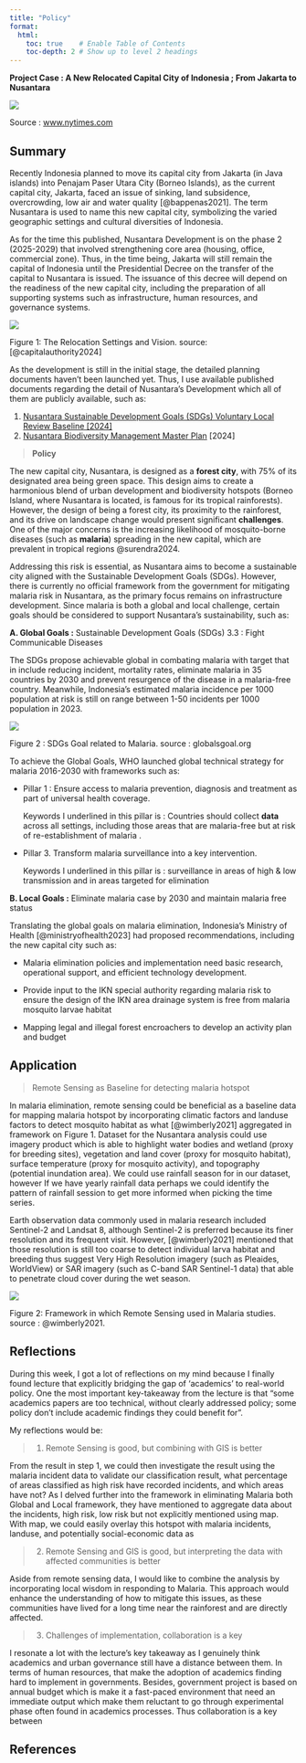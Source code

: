 ```yaml
---
title: "Policy"
format:
  html:
    toc: true    # Enable Table of Contents
    toc-depth: 2 # Show up to level 2 headings
---
```


**Project Case : A New Relocated Capital City of Indonesia ; From Jakarta to Nusantara**

![](images/clipboard-546673402.png)

Source : [www.nytimes.com](https://www.nytimes.com/interactive/2023/05/16/headway/indonesia-nusantara-jakarta.html)

## Summary

Recently Indonesia planned to move its capital city from Jakarta (in Java islands) into Penajam Paser Utara City (Borneo Islands), as the current capital city, Jakarta, faced an issue of sinking, land subsidence, overcrowding, low air and water quality [@bappenas2021]. The term Nusantara is used to name this new capital city, symbolizing the varied geographic settings and cultural diversities of Indonesia.

As for the time this published, Nusantara Development is on the phase 2 (2025-2029) that involved strengthening core area (housing, office, commercial zone). Thus, in the time being, Jakarta will still remain the capital of Indonesia until the Presidential Decree on the transfer of the capital to Nusantara is issued. The issuance of this decree will depend on the readiness of the new capital city, including the preparation of all supporting systems such as infrastructure, human resources, and governance systems.

![](images/clipboard-3462147358.png)

Figure 1: The Relocation Settings and Vision. source: [@capitalauthority2024]

As the development is still in the initial stage, the detailed planning documents haven’t been launched yet. Thus, I use available published documents regarding the detail of Nusantara's Development which all of them are publicly available, such as:

1.  [Nusantara Sustainable Development Goals (SDGs) Voluntary Local Review Baseline \[2024\]](https://www.ikn.go.id/storage/pedoman-nusantara/2/nusantara-vlr-baseline-en.pdf)
2.  [Nusantara Biodiversity Management Master Plan](https://ikn.go.id/storage/pedoman-nusantara/1/nusantara-biodiversity-management-master-plan-2024.pdf) \[2024\]

> **Policy**

The new capital city, Nusantara, is designed as a **forest city**, with 75% of its designated area being green space. This design aims to create a harmonious blend of urban development and biodiversity hotspots (Borneo Island, where Nusantara is located, is famous for its tropical rainforests). However, the design of being a forest city, its proximity to the rainforest, and its drive on landscape change would present significant **challenges**. One of the major concerns is the increasing likelihood of mosquito-borne diseases (such as **malaria**) spreading in the new capital, which are prevalent in tropical regions @surendra2024.

Addressing this risk is essential, as Nusantara aims to become a sustainable city aligned with the Sustainable Development Goals (SDGs). However, there is currently no official framework from the government for mitigating malaria risk in Nusantara, as the primary focus remains on infrastructure development. Since malaria is both a global and local challenge, certain goals should be considered to support Nusantara's sustainability, such as:

**A. Global Goals :** Sustainable Development Goals (SDGs) 3.3 : Fight Communicable Diseases

The SDGs propose achievable global in combating malaria with target that in include reducing incident, mortality rates, eliminate malaria in 35 countries by 2030 and prevent resurgence of the disease in a malaria-free country. Meanwhile, Indonesia's estimated malaria incidence per 1000 population at risk is still on range between 1-50 incidents per 1000 population in 2023.

![](images/clipboard-3146823061.png)

Figure 2 : SDGs Goal related to Malaria. source : globalsgoal.org

To achieve the Global Goals, WHO launched global technical strategy for malaria 2016-2030 with frameworks such as:

-   Pillar 1 : Ensure access to malaria prevention, diagnosis and treatment as part of universal health coverage.

    Keywords I underlined in this pillar is : Countries should collect **data** across all settings, including those areas that are malaria-free but at risk of re-establishment of malaria .

-   Pillar 3. Transform malaria surveillance into a key intervention.

    Keywords I underlined in this pillar is : surveillance in areas of high & low transmission and in areas targeted for elimination

**B. Local Goals :** Eliminate malaria case by 2030 and maintain malaria free status

Translating the global goals on malaria elimination, Indonesia's Ministry of Health [@ministryofhealth2023] had proposed recommendations, including the new capital city such as:

-   Malaria elimination policies and implementation need basic research, operational support, and efficient technology development.

-   Provide input to the IKN special authority regarding malaria risk to ensure the design of the IKN area drainage system is free from malaria mosquito larvae habitat

-   Mapping legal and illegal forest encroachers to develop an activity plan and budget

## Application

> Remote Sensing as Baseline for detecting malaria hotspot

In malaria elimination, remote sensing could be beneficial as a baseline data for mapping malaria hotspot by incorporating climatic factors and landuse factors to detect mosquito habitat as what [@wimberly2021] aggregated in framework on Figure 1. Dataset for the Nusantara analysis could use imagery product which is able to highlight water bodies and wetland (proxy for breeding sites), vegetation and land cover (proxy for mosquito habitat), surface temperature (proxy for mosquito activity), and topography (potential inundation area). We could use rainfall season for in our dataset, however If we have yearly rainfall data perhaps we could identify the pattern of rainfall session to get more informed when picking the time series.

Earth observation data commonly used in malaria research included Sentinel-2 and Landsat 8, although Sentinel-2 is preferred because its finer resolution and its frequent visit. However, [@wimberly2021] mentioned that those resolution is still too coarse to detect individual larva habitat and breeding thus suggest Very High Resolution imagery (such as Pleaides, WorldView) or SAR imagery (such as C-band SAR Sentinel-1 data) that able to penetrate cloud cover during the wet season.

![](images/clipboard-687725868.png)

Figure 2: Framework in which Remote Sensing used in Malaria studies. source : @wimberly2021.

## Reflections

During this week, I got a lot of reflections on my mind because I finally found lecture that explicitly bridging the gap of ‘academics’ to real-world policy. One the most important key-takeaway from the lecture is that “some academics papers are too technical, without clearly addressed policy; some policy don’t include academic findings they could benefit for”.

My reflections would be:

> 1.  Remote Sensing is good, but combining with GIS is better

From the result in step 1, we could then investigate the result using the malaria incident data to validate our classification result, what percentage of areas classified as high risk have recorded incidents, and which areas have not? As I delved further into the framework in eliminating Malaria both Global and Local framework, they have mentioned to aggregate data about the incidents, high risk, low risk but not explicitly mentioned using map. With map, we could easily overlay this hotspot with malaria incidents, landuse, and potentially social-economic data as

> 2.  Remote Sensing and GIS is good, but interpreting the data with affected communities is better

Aside from remote sensing data, I would like to combine the analysis by incorporating local wisdom in responding to Malaria. This approach would enhance the understanding of how to mitigate this issues, as these communities have lived for a long time near the rainforest and are directly affected.

> 3.  Challenges of implementation, collaboration is a key

I resonate a lot with the lecture’s key takeaway as I genuinely think academics and urban governance still have a distance between them. In terms of human resources, that make the adoption of academics finding hard to implement in governments. Besides, government project is based on annual budget which is make it a fast-paced environment that need an immediate output which make them reluctant to go through experimental phase often found in academics processes. Thus collaboration is a key between

## References
